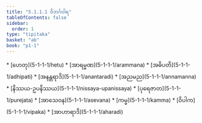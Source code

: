 ```yaml
---
title: "5.1.1.1 ဝိဘင်္ဂဝါရ"
tableOfContents: false
sidebar:
  order: 1
type: "tipitaka"
basket: "ab"
book: "p1-1"
---
```



<DynamicBreadcrumb />



<TableOfContents book="p1-1" section="5.1.1.1">
* [ဟေတု](5-1-1-1/hetu)
* [အာရမ္မဏ](5-1-1-1/arammana)
* [အဓိပတိ](5-1-1-1/adhipati)
* [အနန္တရာဒိ](5-1-1-1/anantaradi)
* [အညမည](5-1-1-1/annamanna)
* [နိဿယ-ဥပနိဿယ](5-1-1-1/nissaya-upanissaya)
* [ပုရေဇာတ](5-1-1-1/purejata)
* [အာသေဝန](5-1-1-1/asevana)
* [ကမ္မ](5-1-1-1/kamma)
* [ဝိပါက](5-1-1-1/vipaka)
* [အာဟာရာဒိ](5-1-1-1/aharadi)
</TableOfContents>